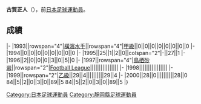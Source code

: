 {{Infobox football biography
|name=古賀正人
|image=
|fullname=古賀正人
|birth_date={{Birth date and age|1970|5|22}}
|cityofbirth=[[静岡縣|静岡縣]]
|countryofbirth=[[日本|日本]]
|position=[[中场|中场]]
|currentclub=
|years=1993-1996<br/>1997-2000
|clubs=[[橫濱水手|橫濱水手]]<br/>[[鳥栖砂岩|鳥栖砂岩]]
|caps(goals)=
|nationalyears=
|nationalteam=
|nationalcaps(goals)=
}}
'''古賀正人'''（{{Bd|1970年|5月22日||}}），前[[日本|日本]][[足球|足球]][[運動員|運動員]]。

==成績==
{{Football player club statistics 1|YYN}}
{{Football player club statistics 2|JPN|YYN}}
|-
|1993||rowspan="4"|[[橫濱水手|橫濱水手]]||rowspan="4"|[[日本職業足球甲級聯賽|甲級]]||0||0||0||0||0||0||0||0
|-
|1994||0||0||0||0||0||0||0||0
|-
|1995||25||1||2||0||colspan="2"|-||27||1
|-
|1996||2||0||0||0||3||0||5||0
|-
|1997||rowspan="4"|[[鳥栖砂岩|鳥栖砂岩]]||rowspan="2"|[[Japan_Football_League|Football League]]||||||||||||||||
|-
|1998||||||||||||||||
|-
|1999||rowspan="2"|[[日本職業足球乙級聯賽|乙級]]||29||4||||||||||29||4
|-
|2000||28||0||||||||||28||0
{{Football player club statistics 3|1|JPN}}84||5||2||0||3||0||89||5
{{Football player club statistics 5}}84||5||2||0||3||0||89||5
|}

{{Japan-sport-bio-stub}}
{{Soccer-player-stub}}
[[Category:日本足球運動員|Category:日本足球運動員]]
[[Category:靜岡縣足球運動員|Category:靜岡縣足球運動員]]